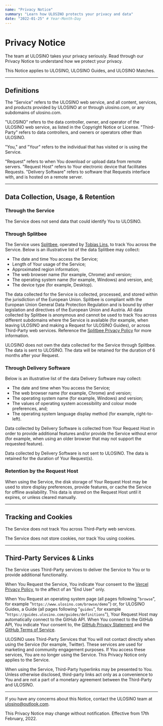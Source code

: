 ```yaml
---
name: "Privacy Notice"
summary: "Learn how ULOSINO protects your privacy and data"
date: "2022-01-25" # Year-Month-Day
---
```


# Privacy Notice

The team at ULOSINO takes your privacy seriously. Read through our Privacy Notice to understand how we protect your privacy.

This Notice applies to ULOSINO, ULOSINO Guides, and ULOSINO Matches.

---

## Definitions

The "Service" refers to the ULOSINO web service, and all content, services, and products provided by ULOSINO at or through ulosino.com, or any subdomains of ulosino.com.

"ULOSINO" refers to the data controller, owner, and operator of the ULOSINO web service, as listed in the Copyright Notice or License. "Third-Party" refers to data controllers, and owners or operators other than ULOSINO.

"You," and "Your" refers to the individual that has visited or is using the Service.

"Request" refers to when You download or upload data from remote servers. "Request Host" refers to Your electronic device that facilitates Requests. "Delivery Software" refers to software that Requests interface with, and is hosted on a remote server.

---

## Data Collection, Usage, &amp; Retention

### Through the Service

The Service does not send data that could identify You to ULOSINO.

### Through Splitbee

The Service uses [Splitbee](https://splitbee.io), operated by [Tobias Lins](https://splitbee.io/imprint), to track You across the Service. Below is an illustrative list of the data Splitbee may collect:

- The date and time You access the Service;
- Length of Your usage of the Service;
- Approximated region information;
- The web browser name (for example, Chrome) and version;
- The operating system name (for example, Windows) and version, and;
- The device type (for example, Desktop).

The data collected for the Service is collected, processed, and stored within the jurisdiction of the European Union. Splitbee is compliant with the European Union General Data Protection Regulation and is bound by other legislation and directives of the European Union and Austria. All data collected by Splitbee is anonymous and cannot be used to track You across different subdomains where the Service is available (for example, when leaving ULOSINO and making a Request for ULOSINO Guides), or across Third-Party web services. Reference the [Splitbee Privacy Policy](https://splitbee.io/privacy) for more information.

ULOSINO does not own the data collected for the Service through Splitbee. The data is sent to ULOSINO. The data will be retained for the duration of 6 months after your Request.

### Through Delivery Software

Below is an illustrative list of the data Delivery Software may collect:

- The date and time when You access the Service;
- The web browser name (for example, Chrome) and version;
- The operating system name (for example, Windows) and version;
- The values of operating system accessibility and colour mode preferences, and;
- The operating system language display method (for example, right-to-left).

Data collected by Delivery Software is collected from Your Request Host in order to provide additional features and/or provide the Service without error (for example, when using an older browser that may not support the requested feature).

Data collected by Delivery Software is not sent to ULOSINO. The data is retained for the duration of Your Request(s).

### Retention by the Request Host

When using the Service, the disk storage of Your Request Host may be used to store display preferences, provide features, or cache the Service for offline availability. This data is stored on the Request Host until it expires, or unless cleared manually.

---

## Tracking and Cookies

The Service does not track You across Third-Party web services.

The Service does not store cookies, nor track You using cookies.

---

## Third-Party Services &amp; Links

The Service uses Third-Party services to deliver the Service to You or to provide additional functionality.

When You Request the Service, You indicate Your consent to the [Vercel Privacy Policy](https://vercel.com/legal/privacy-policy), to the affect of an "End User" only.

When You Request an operating system page (all pages following "`browse`", for example "`https://www.ulosino.com/browse/demo`") or, for ULOSINO Guides, a Guide (all pages following "`guides`", for example "`https://guides.ulosino.com/guides/definitions`"), Your Request Host may automatically connect to the GitHub API. When You connect to the GitHub API, You indicate Your consent to, the [GitHub Privacy Statement](https://docs.github.com/en/github/site-policy/github-privacy-statement) and the [GitHub Terms of Service](https://docs.github.com/en/github/site-policy/github-terms-of-service).

ULOSINO uses Third-Party Services that You will not contact directly when using the Service (for example, Twitter). These services are used for marketing and community engagement purposes. If You access these services, You are no longer using the Service. This Privacy Notice only applies to the Service.

When using the Service, Third-Party hyperlinks may be presented to You. Unless otherwise disclosed, third-party links act only as a convenience to You and are not a part of a monetary agreement between the Third-Party and ULOSINO.

---

If you have any concerns about this Notice, contact the ULOSINO team at ulosino@outlook.com.

This Privacy Notice may change without notification. Effective from 17th February, 2022.
